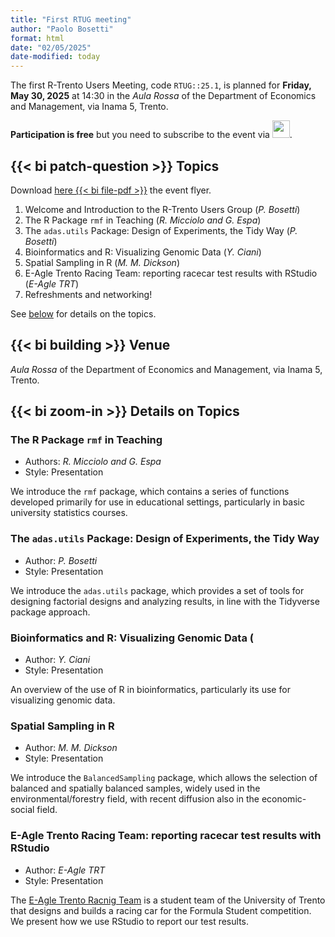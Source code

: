 ```yaml
---
title: "First RTUG meeting"
author: "Paolo Bosetti"
format: html
date: "02/05/2025"
date-modified: today
---
```



The first R-Trento Users Meeting, code `RTUG::25.1`, is planned for **Friday, May 30, 2025** at 14:30 in the *Aula Rossa* of the Department of Economics and Management, via Inama 5, Trento.

**Participation is free** but you need to subscribe to the event via [![](https://help.meetup.com/hc/theming_assets/01HZH3ZAT7AR9TR620NM18CDKN){height=2em}](https://www.meetup.com/r-trento-users-group/events/306973694/?eventOrigin=group_upcoming_events).

## {{< bi patch-question >}} Topics

:::{.column-margin}
:::{.callout-note title="Event flyer"}
Download [here {{< bi file-pdf >}}](/images/flyer.pdf){target="_blank"} the event flyer.
:::
:::

1. Welcome and Introduction to the R-Trento Users Group (*P. Bosetti*)
2. The R Package `rmf` in Teaching (*R. Micciolo and G. Espa*)
3. The `adas.utils` Package: Design of Experiments, the Tidy Way (*P. Bosetti*)
4. Bioinformatics and R: Visualizing Genomic Data (*Y. Ciani*)
5. Spatial Sampling in R (*M. M. Dickson*)
6. E-Agle Trento Racing Team: reporting racecar test results with RStudio (*E-Agle TRT*)
7. Refreshments and networking!

See [below](#details-on-topics) for details on the topics.


## {{< bi building >}} Venue

*Aula Rossa* of the Department of Economics and Management, via Inama 5, Trento.

## {{< bi zoom-in >}} Details on Topics

### The R Package `rmf` in Teaching

* Authors: *R. Micciolo and G. Espa*
* Style: Presentation

We introduce the `rmf` package, which contains a series of functions developed primarily for use in educational settings, particularly in basic university statistics courses.

### The `adas.utils` Package: Design of Experiments, the Tidy Way

* Author: *P. Bosetti*
* Style: Presentation

We introduce the `adas.utils` package, which provides a set of tools for designing factorial designs and analyzing results, in line with the Tidyverse package approach.

### Bioinformatics and R: Visualizing Genomic Data (

* Author: *Y. Ciani*
* Style: Presentation

An overview of the use of R in bioinformatics, particularly its use for visualizing genomic data.

### Spatial Sampling in R 

* Author: *M. M. Dickson*
* Style: Presentation

We introduce the `BalancedSampling` package, which allows the selection of balanced and spatially balanced samples, widely used in the environmental/forestry field, with recent diffusion also in the economic-social field.


### E-Agle Trento Racing Team: reporting racecar test results with RStudio 

* Author: *E-Agle TRT*
* Style: Presentation

The [E-Agle Trento Racnig Team](https://eagletrt.it) is a student team of the University of Trento that designs and builds a racing car for the Formula Student competition. We present how we use RStudio to report our test results.